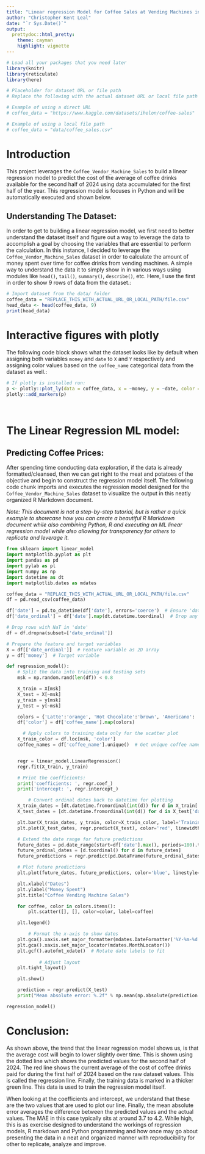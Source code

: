 ```yaml
---
title: "Linear regression Model for Coffee Sales at Vending Machines in 2024"
author: "Christopher Kent Leal"
date: "`r Sys.Date()`"
output:
  prettydoc::html_pretty:
    theme: cayman
    highlight: vignette
---
```


```r
# Load all your packages that you need later
library(knitr)
library(reticulate)
library(here)

# Placeholder for dataset URL or file path
# Replace the following with the actual dataset URL or local file path

# Example of using a direct URL
# coffee_data = "https://www.kaggle.com/datasets/ihelon/coffee-sales"

# Example of using a local file path
# coffee_data = "data/coffee_sales.csv"

```

# Introduction

This project leverages the `Coffee_Vendor_Machine_Sales` to build a linear regression model to predict the cost of the average of coffee drinks available for the second half of 2024 using data accumulated for the first half of the year. This regression model is focuses in Python and will be automatically executed and shown below.

## Understanding The Dataset:

In order to get to building a linear regression model, we first need to better understand the dataset itself and figure out a way to leverage the data to accomplish a goal by choosing the variables that are essential to perform the calculation. In this instance, I decided to leverage the `Coffee_Vendor_Machine_Sales` dataset in order to calculate the amount of money spent over time for coffee drinks from vending machines. A simple way to understand the data it to simply show in in various ways using modules like `head()`, `tail()`, `summary()`, `describe()`, etc. Here, I use the first in order to show 9 rows of data from the dataset.:

```r
# Import dataset from the data/ folder
coffee_data = "REPLACE_THIS_WITH_ACTUAL_URL_OR_LOCAL_PATH/file.csv"
head_data <- head(coffee_data, 9)
print(head_data)
```

# Interactive figures with plotly

The following code block shows what the dataset looks like by default when assigning both variables `money` and `date` to `X` and `Y` respectively and assigning color values based on the `coffee_name` categorical data from the dataset as well.:

```r
# If plotly is installed run:
p <- plotly::plot_ly(data = coffee_data, x = ~money, y = ~date, color = ~coffee_name)
plotly::add_markers(p)
```


|
|


# The Linear Regression ML model:

## Predicting Coffee Prices:

After spending time conducting data exploration, if the data is already formatted/cleansed, then we can get right to the meat and potatoes of the objective and begin to construct the regression model itself. The following code chunk imports and executes the regression model designed for the `Coffee_Vendor_Machine_Sales` dataset to visualize the output in this neatly organized R Markdown document.

*Note: This document is not a step-by-step tutorial, but is rather a quick example to showcase how you can create a beautiful R Markdown document while also combining Python, R and executing an ML linear regression model while also allowing for transparency for others to replicate and leverage it.*

```python
from sklearn import linear_model
import matplotlib.pyplot as plt
import pandas as pd
import pylab as pl
import numpy as np
import datetime as dt
import matplotlib.dates as mdates

coffee_data = "REPLACE_THIS_WITH_ACTUAL_URL_OR_LOCAL_PATH/file.csv"
df = pd.read_csv(coffee_data)

df['date'] = pd.to_datetime(df['date'], errors='coerce')  # Ensure 'date' is in datetime format
df['date_ordinal'] = df['date'].map(dt.datetime.toordinal)  # Drop any rows where 'date' conversion failed

# Drop rows with NaT in 'date'
df = df.dropna(subset=['date_ordinal'])

# Prepare the feature and target variables
X = df[['date_ordinal']]  # Feature variable as 2D array
y = df['money']  # Target variable

def regression_model():
    # Split the data into training and testing sets
    msk = np.random.rand(len(df)) < 0.8

    X_train = X[msk]
    X_test = X[~msk]
    y_train = y[msk]
    y_test = y[~msk]

    colors = {'Latte':'orange', 'Hot Chocolate':'brown', 'Americano': 'grey', 'Americano with Milk':'yellow', 'Cocoa':'purple', 'Cortado':'blue', 'Espresso':'black', 'Cappuccino':'pink'}
    df['color'] = df['coffee_name'].map(colors)

      # Apply colors to training data only for the scatter plot
    X_train_color = df.loc[msk, 'color']
    coffee_names = df['coffee_name'].unique()  # Get unique coffee names


    regr = linear_model.LinearRegression()
    regr.fit(X_train, y_train)

    # Print the coefficients:
    print('coefficients: ', regr.coef_)
    print('intercept: ', regr.intercept_)

        # Convert ordinal dates back to datetime for plotting
    X_train_dates = [dt.datetime.fromordinal(int(d)) for d in X_train['date_ordinal']]
    X_test_dates = [dt.datetime.fromordinal(int(d)) for d in X_test['date_ordinal']]

    plt.bar(X_train_dates, y_train, color=X_train_color, label='Training data')
    plt.plot(X_test_dates, regr.predict(X_test), color='red', linewidth=2, label='Regression Line')

    # Extend the date range for future predictions
    future_dates = pd.date_range(start=df['date'].max(), periods=180).to_pydatetime().tolist()
    future_ordinal_dates = [d.toordinal() for d in future_dates]
    future_predictions = regr.predict(pd.DataFrame(future_ordinal_dates, columns=['date_ordinal']))

    # Plot future predictions
    plt.plot(future_dates, future_predictions, color='blue', linestyle='--', label='Future Predictions')

    plt.xlabel("Dates")
    plt.ylabel("Money Spent")
    plt.title("Coffee Vending Machine Sales")

    for coffee, color in colors.items():
        plt.scatter([], [], color=color, label=coffee)

    plt.legend()

        # Format the x-axis to show dates
    plt.gca().xaxis.set_major_formatter(mdates.DateFormatter('%Y-%m-%d'))
    plt.gca().xaxis.set_major_locator(mdates.MonthLocator())
    plt.gcf().autofmt_xdate()  # Rotate date labels to fit
    
            # Adjust layout
    plt.tight_layout()

    plt.show()

    prediction = regr.predict(X_test)
    print("Mean absolute error: %.2f" % np.mean(np.absolute(prediction - y_test)))

regression_model()

```


# Conclusion:

As shown above, the trend that the linear regression model shows us, is that the average cost will begin to lower slightly over time. This is shown using the dotted line which shows the predicted values for the second half of 2024. The red line shows the current average of the cost of coffee drinks paid for during the first half of 2024 based on the raw dataset values. This is called the regression line. Finally, the training data is marked in a thicker green line. This data is used to train the regression model itself. 

When looking at the coefficients and intercept, we understand that these are the two values that are used to plot our line. Finally, the mean absolute error averages the difference between the predicted values and the actual values. The MAE in this case typically sits at around 3.7 to 4.2. While high, this is as exercise designed to understand the workings of regression models, R markdown and Python programming and how once may go about presenting the data in a neat and organized manner with reproducibility for other to replicate, analyze and improve.